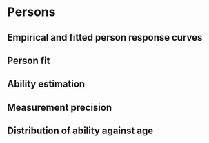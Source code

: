 # Persons {#persons}

## Empirical and fitted person response curves

## Person fit

## Ability estimation

## Measurement precision

## Distribution of ability against age
